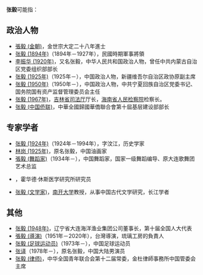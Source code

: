 '''张毅'''可能指：

== 政治人物 ==
* [[張毅_(金朝)|張毅 (金朝)]]，金世宗大定二十八年進士
* [[张毅_(1894年)|张毅 (1894年)]]（1894年－1927年），民國時期軍事將領
* [[李振华_(1920年)|李振华 (1920年)]]，又名张毅，中华人民共和国政治人物，曾任中共内蒙古自治区党委组织部部长
* [[张毅_(1925年)|张毅 (1925年)]]（1925年－），中国政治人物，新疆维吾尔自治区政协原副主席
* [[张毅_(1950年)|张毅 (1950年)]]（1950年－），中国政治人物，中共宁夏回族自治区党委书记、国务院国有资产监督管理委员会主任
* [[张毅_(1967年)|张毅 (1967年)]]，[[吉林省司法厅|吉林省司法厅]]厅长，[[海南省人民检察院|海南省人民检察院]]检察长。
* [[张毅_(中国侨联)|张毅 (中国侨联)]]，中華全國歸國華僑聯合會第十屆基层建设部部长

== 专家学者 ==
* [[张毅_(1924年)|张毅 (1924年)]]（1924年－1994年），字汶江，历史学家
* [[林岗_(1925年)|林岗 (1925年)]]，原名张毅，中国油画家
* [[張毅_(舞蹈家)|張毅 (舞蹈家)]]（1934年－），中国舞蹈家，国家一级舞蹈编导、原大连歌舞团艺术总监
* {{link-en|张毅 (生物化学家)|Yi Zhang (biochemist)}}，霍华德·休斯医学研究所研究员
* [[张毅_(文学家)|张毅 (文学家)]]，[[南开大学|南开大学]]教授，从事中国古代文学研究，长江学者

== 其他 ==
* [[张毅_(1948年)|张毅 (1948年)]]，辽宁省大连海洋渔业集团公司董事长，第十届全国人大代表
* [[張毅_(導演)|張毅 (導演)]]（1951年－2020年），台灣導演，琉璃工房的負責人
* [[张毅_(足球运动员)|张毅 (足球运动员)]]（1973年－），中国足球运动员
* [[张译|张译]]（1978年－），原名张毅，中国大陆男演员
* [[张毅_(律师)|张毅 (律师)]]，中华全国青年联合会第十二届常委，金杜律師事務所中国管委会主席

{{disambig|Y|cat=二字张姓人名消歧义}}